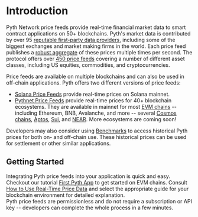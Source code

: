 # Introduction

Pyth Network price feeds provide real-time financial market data to smart contract applications on 50+ blockchains.
Pyth's market data is contributed by over 95 [reputable first-party data providers](https://pyth.network/publishers/), including some of the biggest exchanges and market making firms in the world.
Each price feed publishes a [robust aggregate](price-feeds/how-pyth-works/price-aggregation) of these prices multiple times per second.
The protocol offers over [450 price feeds](https://pyth.network/price-feeds/) covering a number of different asset classes, including US equities, commodities, and cryptocurrencies.

Price feeds are available on multiple blockchains and can also be used in off-chain applications.
Pyth offers two different versions of price feeds:

- [Solana Price Feeds](price-feeds/solana-price-feeds.md) provide real-time prices on Solana mainnet.
- [Pythnet Price Feeds](price-feeds/pythnet-price-feeds.md) provide real-time prices for 40+ blockchain ecosystems.
  They are available in mainnet for most [EVM chains](price-feeds/use-real-time-data/evm.md) -- including Ethereum, BNB, Avalanche, and more --
  several [Cosmos chains](price-feeds/use-real-time-data/cosmwasm.md), [Aptos](price-feeds/use-real-time-data/aptos.md), [Sui](price-feeds/use-real-time-data/sui.md), and [NEAR](price-feeds/use-real-time-data/near.md).
  More ecosystems are coming soon!

Developers may also consider using [Benchmarks](../benchmarks) to access historical Pyth prices for both on- and off-chain use.
These historical prices can be used for settlement or other similar applications.

## Getting Started

Integrating Pyth price feeds into your application is quick and easy.
Checkout our tutorial [First Pyth App](price-feeds/create-your-first-pyth-app/evm.mdx) to get started on EVM chains.
Consult [How to Use Real-Time Price Data](price-feeds/use-real-time-data) and select the appropriate guide for your blockchain environment for detailed explanation.\
Pyth price feeds are permissionless and do not require a subscription or API key -- developers can complete the whole process in a few minutes.
